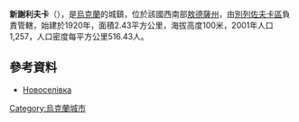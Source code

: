 {{expand|time=2016-09-03T01:58:57+00:00}}
{{coord|47|9|33|N|30|49|14|E|scale:30000|display=title}}

'''新謝利夫卡'''（{{lang-uk|Новоселівка}}），是[[烏克蘭|烏克蘭]]的城鎮，位於該國西南部[[敖德薩州|敖德薩州]]，由[[別列佐夫卡區|別列佐夫卡區]]負責管轄，始建於1920年，面積2.43平方公里，海拔高度100米，2001年人口1,257，人口密度每平方公里516.43人。

==參考資料==
* [http://w1.c1.rada.gov.ua/pls/z7502/A005?rdat1=03.11.2011&rf7571=23733 Новоселівка]{{dead link|date=2018年3月 |bot=InternetArchiveBot |fix-attempted=yes }}

{{Ukraine-geo-stub}}
[[Category:烏克蘭城市|Category:烏克蘭城市]]